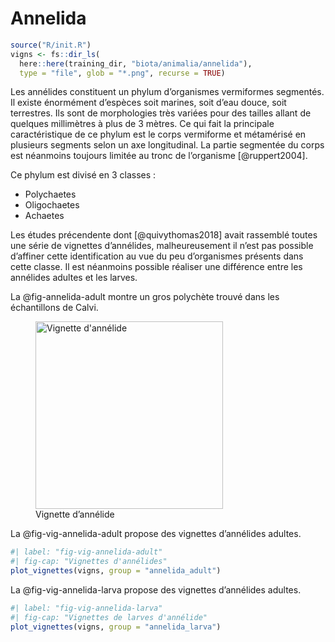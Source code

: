 # Annelida

```r
source("R/init.R")
vigns <- fs::dir_ls(
  here::here(training_dir, "biota/animalia/annelida"), 
  type = "file", glob = "*.png", recurse = TRUE)
```

Les annélides constituent un phylum d'organismes vermiformes segmentés. Il existe énormément d'espèces soit marines, soit d'eau douce, soit terrestres. Ils sont de morphologies très variées pour des tailles allant de quelques millimètres à plus de 3 mètres. Ce qui fait la principale caractéristique de ce phylum est le corps vermiforme et métamérisé en plusieurs segments selon un axe longitudinal. La partie segmentée du corps est néanmoins toujours limitée au tronc de l'organisme [@ruppert2004].

Ce phylum est divisé en 3 classes :

-   Polychaetes
-   Oligochaetes
-   Achaetes

Les études précendente dont [@quivythomas2018] avait rassemblé toutes une série de vignettes d'annélides, malheureusement il n'est pas possible d'affiner cette identification au vue du peu d'organismes présents dans cette classe. Il est néanmoins possible réaliser une différence entre les annélides adultes et les larves.

La @fig-annelida-adult montre un gros polychète trouvé dans les échantillons de Calvi.

![Vignette d'annélide](images/annelida/annelida.png){#fig-annelida-adult alt="Vignette d'annélide" width="300"}

La @fig-vig-annelida-adult propose des vignettes d'annélides adultes.

```r
#| label: "fig-vig-annelida-adult"
#| fig-cap: "Vignettes d'annélides"
plot_vignettes(vigns, group = "annelida_adult")
```

La @fig-vig-annelida-larva propose des vignettes d'annélides adultes.

```r
#| label: "fig-vig-annelida-larva"
#| fig-cap: "Vignettes de larves d'annélide"
plot_vignettes(vigns, group = "annelida_larva")
```
